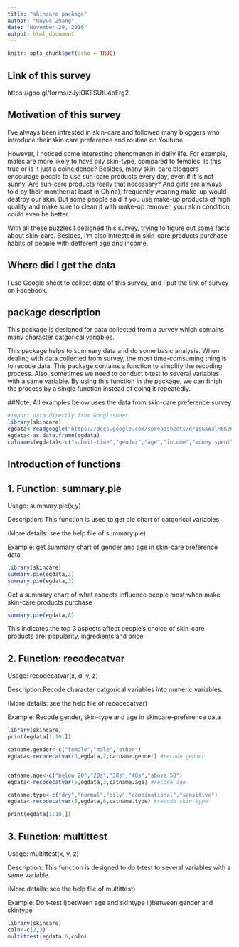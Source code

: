 ```yaml
---
title: "skincare package"
author: "Ruyue Zhang"
date: "November 29, 2016"
output: html_document
---
```


```r
knitr::opts_chunk$set(echo = TRUE)
```
## Link of this survey
https://goo.gl/forms/zJyiOKESUtL4oErg2

## Motivation of this survey
I've always been intrested in skin-care and followed many bloggers who introduce their skin care preference and routine on Youtube. 

However, I noticed some interesting phenomenon in daily life. For example, males are more likely to have oily skin-type, compared to females. Is this true or is it just a coincidence? Besides, many skin-care bloggers encourage people to use sun-care products every day, even if it is not sunny. Are sun-care products really that necessary? And girls are always told by their monther(at least in China), frequently wearing make-up would destroy our skin. But some people said if you use make-up products of high quality and make sure to clean it with make-up remover, your skin condition could even be better.

With all these puzzles I designed this survey, trying to figure out some facts about skin-care. Besides, I'm also intrested in skin-care products purchase habits of people with defferent age and income. 

## Where did I get the data
I use Google sheet to collect data of this survey, and I put the link of survey on Facebook.


## package description
This package is designed for data collected from a survey which contains many character catgorical variables.

This package helps to summary data and do some basic analysis. When dealing with data collected from survey, the most time-comsuming thing is to recode data. This package contains a function to simplify the recoding process. Also, sometimes we need to conduct t-test to several variables with a same variable. By using this function in the package, we can finish the process by a single function instead of doing it repeatedly.

##Note: All examples below uses the data from skin-care preference survey

```r
#import data directly from Googlesheet
library(skincare)
egdata<-readgoogle("https://docs.google.com/spreadsheets/d/1sGAW3lR6KZOSsPVkJ40CQqeUQtLku-cgvCf81sY-2Es/edit?usp=sharing")
egdata<-as.data.frame(egdata)
colnames(egdata)<-c("submit-time","gender","age","income","money spent","skin-type","numberofproducts_day", "aspect","suncare_frequency","skincare-frequency","","condition","age_start","time_skincare_day","makeup-fre","")
```

## Introduction of functions
## 1. Function: summary.pie
Usage: summary.pie(x,y)

Description: This function is used to get pie chart of catgorical variables

(More details: see the help file of summary.pie)

Example: get summary chart of gender and age in skin-care preference data

```r
library(skincare)
summary.pie(egdata,2)
summary.pie(egdata,3)
```

Get a summary chart of what aspects influence people most when make skin-care products purchase
```r
summary.pie(egdata,8)
```

This indicates the top 3 aspects affect people's choice of skin-care products are: popularity, ingredients and price

## 2. Function: recodecatvar
Usage: recodecatvar(x, d, y, z)

Description:Recode character catgorical variables into numeric variables.

(More details: see the help file of recodecatvar)

Example: 
Recode gender, skin-type and age in skincare-preference data
```r
library(skincare)
print(egdata[1:10,])

catname.gender<-c("female","male","other")
egdata<-recodecatvar(3,egdata,2,catname.gender) #recode gender


catname.age<-c("below 20","20s","30s","40s","above 50")
egdata<-recodecatvar(5,egdata,3,catname.age) #recode age

catname.type<-c("dry","normal","oily","combinational","sensitive")
egdata<-recodecatvar(5,egdata,6,catname.type) #recode skin-type

print(egdata[1:10,])

```

## 3. Function: multittest
Usage: multittest(x, y, z)

Description: This function is designed to do t-test to several variables with a same variable.

(More details: see the help file of multittest)

Example: 
Do t-test i)between age and skintype
          ii)between gender and skintype
```r
library(skincare)
coln<-c(2,3)
multittest(egdata,6,coln)
```
